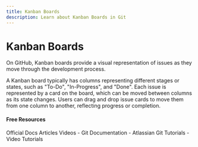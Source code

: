 ```yaml
---
title: Kanban Boards
description: Learn about Kanban Boards in Git
---
```


# Kanban Boards

On GitHub, Kanban boards provide a visual representation of issues as they move through the development process.

A Kanban board typically has columns representing different stages or states, such as "To-Do", "In-Progress", and "Done". Each issue is represented by a card on the board, which can be moved between columns as its state changes. Users can drag and drop issue cards to move them from one column to another, reflecting progress or completion.

#### Free Resources

<Tabs defaultValue="official">
<TabsList>
<TabsTrigger value="official">Official Docs</TabsTrigger>
<TabsTrigger value="article">Articles</TabsTrigger>
<TabsTrigger value="video">Videos</TabsTrigger>
</TabsList>

<TabsContent value="official">
- <Link href="https://git-scm.com/docs">Git Documentation</Link>
</TabsContent>
<TabsContent value="article">
- <Link href="https://www.atlassian.com/git/tutorials">Atlassian Git Tutorials</Link>
</TabsContent>
<TabsContent value="video">
- <Link href="https://www.youtube.com/results?search_query=git+kanban-boards+tutorial">Video Tutorials</Link>
</TabsContent>
</Tabs>
